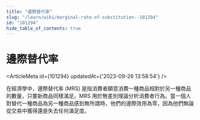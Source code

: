 ```yaml
---
title: "邊際替代率"
slug: "/learn/wiki/marginal-rate-of-substitution--101294"
id: "101294"
hide_table_of_contents: true
---
```



# 邊際替代率

<ArticleMeta id={101294} updatedAt={'2023-09-26 13:58:54'} />
<div className='border-solid border-b border-t-0 my-4 border-[var(--ifm-color-gray-300)]' />

在經濟學中，邊際替代率 (MRS) 是指消費者願意消費一種商品相對於另一種商品的數量，只要新商品同樣滿足。MRS 用於無差別理論分析消費者行為。當一個人對替代一種商品為另一種商品感到無所謂時，他們的邊際效用為零，因為他們無論從交易中獲得還是失去任何滿足度。
